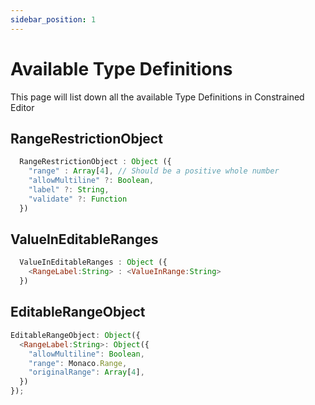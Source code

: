 ```yaml
---
sidebar_position: 1
---
```


# Available Type Definitions

This page will list down all the available Type Definitions in Constrained Editor

## RangeRestrictionObject

```javascript
  RangeRestrictionObject : Object ({
    "range" : Array[4], // Should be a positive whole number
    "allowMultiline" ?: Boolean,
    "label" ?: String,
    "validate" ?: Function
  })
```

## ValueInEditableRanges

```javascript
  ValueInEditableRanges : Object ({
    <RangeLabel:String> : <ValueInRange:String>
  })
```

## EditableRangeObject

```javascript
EditableRangeObject: Object({
  <RangeLabel:String>: Object({
    "allowMultiline": Boolean,
    "range": Monaco.Range,
    "originalRange": Array[4],
  })
});
```
